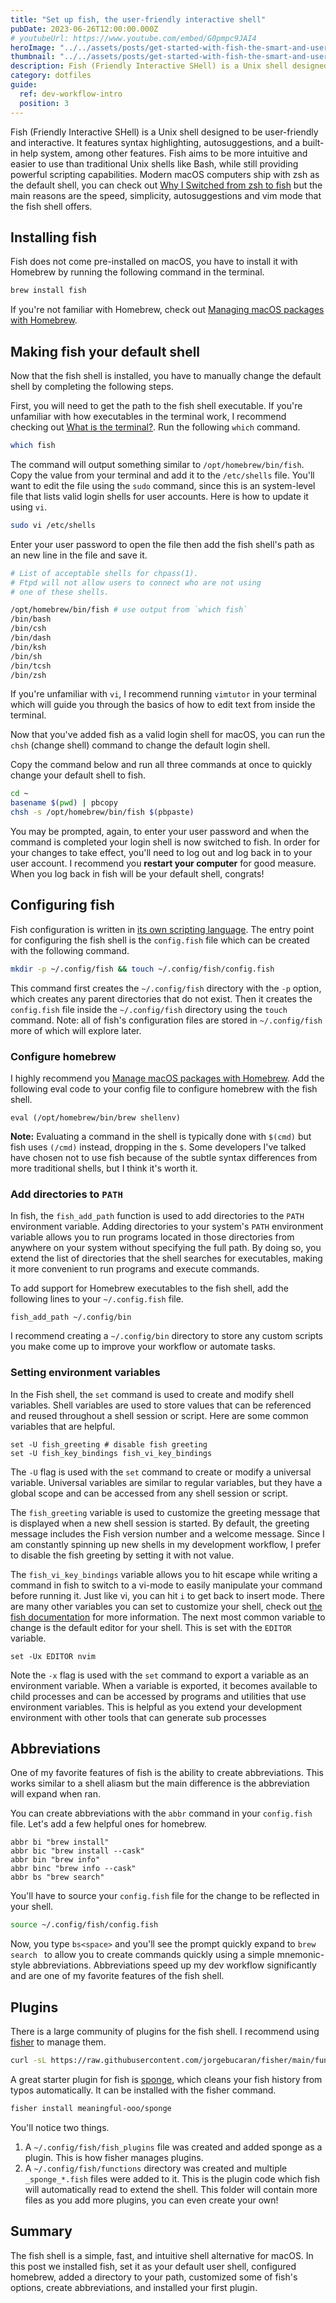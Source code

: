 ```yaml
---
title: "Set up fish, the user-friendly interactive shell"
pubDate: 2023-06-26T12:00:00.000Z
# youtubeUrl: https://www.youtube.com/embed/G0pmpc9JAI4
heroImage: "../../assets/posts/get-started-with-fish-the-smart-and-user-friendly-shell.jpeg"
thumbnail: "../../assets/posts/get-started-with-fish-the-smart-and-user-friendly-shell-thumb.jpeg"
description: Fish (Friendly Interactive SHell) is a Unix shell designed to be user-friendly and interactive. It features syntax highlighting, autosuggestions
category: dotfiles
guide:
  ref: dev-workflow-intro
  position: 3
---
```


Fish (Friendly Interactive SHell) is a Unix shell designed to be user-friendly and interactive. It features syntax highlighting, autosuggestions, and a built-in help system, among other features. Fish aims to be more intuitive and easier to use than traditional Unix shells like Bash, while still providing powerful scripting capabilities. Modern macOS computers ship with zsh as the default shell, you can check out [Why I Switched from zsh to fish](/posts/why-i-switched-from-zsh-to-fish) but the main reasons are the speed, simplicity, autosuggestions and vim mode that the fish shell offers.

## Installing fish

Fish does not come pre-installed on macOS, you have to install it with Homebrew by running the following command in the terminal.

```sh
brew install fish
```

If you're not familiar with Homebrew, check out [Managing macOS packages with Homebrew](/posts/manage-macos-packages-with-homebrew).

## Making fish your default shell

Now that the fish shell is installed, you have to manually change the default shell by completing the following steps.

First, you will need to get the path to the fish shell executable. If you're unfamiliar with how executables in the terminal work, I recommend checking out [What is the terminal?](/posts/what-is-the-terminal). Run the following `which` command.

```sh
which fish
```

The command will output something similar to `/opt/homebrew/bin/fish`. Copy the value from your terminal and add it to the `/etc/shells` file. You'll want to edit the file using the `sudo` command, since this is an system-level file that lists valid login shells for user accounts. Here is how to update it using `vi`.

```sh
sudo vi /etc/shells
```

Enter your user password to open the file then add the fish shell's path as an new line in the file and save it.

```sh title="/etc/shells"
# List of acceptable shells for chpass(1).
# Ftpd will not allow users to connect who are not using
# one of these shells.

/opt/homebrew/bin/fish # use output from `which fish`
/bin/bash
/bin/csh
/bin/dash
/bin/ksh
/bin/sh
/bin/tcsh
/bin/zsh
```

If you're unfamiliar with `vi`, I recommend running `vimtutor` in your terminal which will guide you through the basics of how to edit text from inside the terminal.

Now that you've added fish as a valid login shell for macOS, you can run the `chsh` (change shell) command to change the default login shell.

Copy the command below and run all three commands at once to quickly change your default shell to fish.

```sh
cd ~
basename $(pwd) | pbcopy
chsh -s /opt/homebrew/bin/fish $(pbpaste)
```

You may be prompted, again, to enter your user password and when the command is completed your login shell is now switched to fish. In order for your changes to take effect, you'll need to log out and log back in to your user account. I recommend you **restart your computer** for good measure. When you log back in fish will be your default shell, congrats!

## Configuring fish

Fish configuration is written in [its own scripting language](https://fishshell.com/docs/current/language.html#language). The entry point for configuring the fish shell is the `config.fish` file which can be created with the following command.

```sh
mkdir -p ~/.config/fish && touch ~/.config/fish/config.fish
```

This command first creates the `~/.config/fish` directory with the `-p` option, which creates any parent directories that do not exist. Then it creates the `config.fish` file inside the `~/.config/fish` directory using the `touch` command. Note: all of fish's configuration files are stored in `~/.config/fish` more of which will explore later.

### Configure homebrew

I highly recommend you [Manage macOS packages with Homebrew](/posts/manage-macos-packages-with-homebrew). Add the following eval code to your config file to configure homebrew with the fish shell.

```fish title="~/.config/fish/config.fish"
eval (/opt/homebrew/bin/brew shellenv)
```

**Note:** Evaluating a command in the shell is typically done with `$(cmd)` but fish uses `(/cmd)` instead, dropping in the `$`. Some developers I've talked have chosen not to use fish because of the subtle syntax differences from more traditional shells, but I think it's worth it.

### Add directories to `PATH`

In fish, the `fish_add_path` function is used to add directories to the `PATH` environment variable. Adding directories to your system's `PATH` environment variable allows you to run programs located in those directories from anywhere on your system without specifying the full path. By doing so, you extend the list of directories that the shell searches for executables, making it more convenient to run programs and execute commands.

To add support for Homebrew executables to the fish shell, add the following lines to your `~/.config.fish` file.

```fish title="~/.config/fish/config.fish"
fish_add_path ~/.config/bin
```

I recommend creating a `~/.config/bin` directory to store any custom scripts you make come up to improve your workflow or automate tasks.

### Setting environment variables

In the Fish shell, the `set` command is used to create and modify shell variables. Shell variables are used to store values that can be referenced and reused throughout a shell session or script. Here are some common variables that are helpful.

```fish title="~/.config/fish/config.fish"
set -U fish_greeting # disable fish greeting
set -U fish_key_bindings fish_vi_key_bindings
```

The `-U` flag is used with the `set` command to create or modify a universal variable. Universal variables are similar to regular variables, but they have a global scope and can be accessed from any shell session or script.

The `fish_greeting` variable is used to customize the greeting message that is displayed when a new shell session is started. By default, the greeting message includes the Fish version number and a welcome message. Since I am constantly spinning up new shells in my development workflow, I prefer to disable the fish greeting by setting it with not value.

The `fish_vi_key_bindings` variable allows you to hit escape while writing a command in fish to switch to a vi-mode to easily manipulate your command before running it. Just like vi, you can hit `i` to get back to insert mode.
There are many other variables you can set to customize your shell, check out [the fish documentation](https://fishshell.com/docs/current/index.html#variables) for more information.
The next most common variable to change is the default editor for your shell. This is set with the `EDITOR` variable.

```fish title="~/.config/fish/config.fish"
set -Ux EDITOR nvim
```

Note the `-x` flag is used with the `set` command to export a variable as an environment variable. When a variable is exported, it becomes available to child processes and can be accessed by programs and utilities that use environment variables. This is helpful as you extend your development environment with other tools that can generate sub processes

## Abbreviations

One of my favorite features of fish is the ability to create abbreviations. This works similar to a shell aliasm but the main difference is the abbreviation will expand when ran.

You can create abbreviations with the `abbr` command in your `config.fish` file. Let's add a few helpful ones for homebrew.

```fish title="~/.config/fish/config.fish"
abbr bi "brew install"
abbr bic "brew install --cask"
abbr bin "brew info"
abbr binc "brew info --cask"
abbr bs "brew search"
```

You'll have to source your `config.fish` file for the change to be reflected in your shell.

```sh
source ~/.config/fish/config.fish
```

Now, you type `bs<space>` and you'll see the prompt quickly expand to `brew search ` to allow you to create commands quickly using a simple mnemonic-style abbreviations. Abbreviations speed up my dev workflow significantly and are one of my favorite features of the fish shell.

## Plugins

There is a large community of plugins for the fish shell. I recommend using [fisher](https://github.com/jorgebucaran/fisher) to manage them.

```sh
curl -sL https://raw.githubusercontent.com/jorgebucaran/fisher/main/functions/fisher.fish | source && fisher install jorgebucaran/fisher
```

A great starter plugin for fish is [sponge](https://github.com/meaningful-ooo/sponge), which cleans your fish history from typos automatically. It can be installed with the fisher command.

```sh
fisher install meaningful-ooo/sponge
```

You'll notice two things.

1. A `~/.config/fish/fish_plugins` file was created and added sponge as a plugin. This is how fisher manages plugins.
2. A `~/.config/fish/functions` directory was created and multiple `_sponge_*.fish` files were added to it. This is the plugin code which fish will automatically read to extend the shell. This folder will contain more files as you add more plugins, you can even create your own!

## Summary

The fish shell is a simple, fast, and intuitive shell alternative for macOS. In this post we installed fish, set it as your default user shell, configured homebrew, added a directory to your path, customized some of fish's options, create abbreviations, and installed your first plugin.

